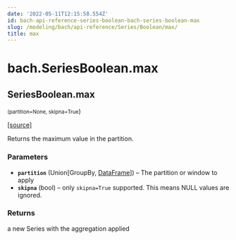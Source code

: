 ```yaml
---
date: '2022-05-11T12:15:58.554Z'
id: bach-api-reference-series-boolean-bach-series-boolean-max
slug: /modeling/bach/api-reference/Series/Boolean/max/
title: max
---
```


# bach.SeriesBoolean.max

<div className="method">

## <span className="additional-name">SeriesBoolean.</span><span className="name">max</span>

<small className="parameter-list">(<span className="parameter" id="partition">partition=None</span>, <span className="parameter" id="skipna">skipna=True</span></small>)


&#8203;<span className="view-source">[[source]](https://github.com/objectiv/objectiv-analytics/blob/main/bach/bach/series/series_boolean.py)</span>

<div className="content">

Returns the maximum value in the partition.


### Parameters

* **`partition`** (Union[GroupBy, [DataFrame](/modeling/bach/api-reference/DataFrame/index.mdx)]) – The partition or window to apply
* **`skipna`** (bool) – only `skipna=True` supported. This means NULL values are ignored.



### Returns

a new Series with the aggregation applied



</div>


</div>

